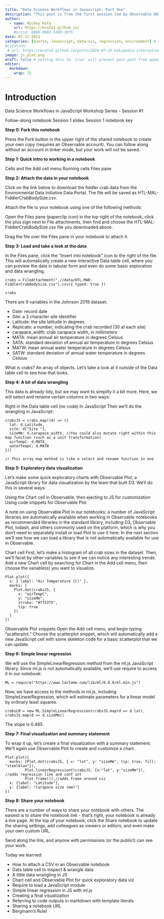 ```yaml
---
title: "Data Science Workflows in Javascript: Part One"
description: "This post is from the first session led by Observable HQ"
author:
  - name: Mickey Rafa
    url: https://mrafa3.github.io/
    #orcid: 0000-0002-5300-3075
date: 07-11-2023
categories: [Quarto, Javascript, data-viz, regression, environment] # self-defined categories
#citation: 
 # url: https://mrafa3.github.io/posts/2024-07-15-wikipedia-international-mens-soccer/ 
image: js_plot.png
draft: false # setting this to `true` will prevent your post from appearing on your listing page until you're ready!
editor: 
  markdown: 
    wrap: 72
---
```


# Introduction

Data Science Workflows in JavaScript Workshop Series - Session #1

Follow-along notebook Session 1 slides Session 1 notebook key

**Step 0: Fork this notebook**

Press the Fork button in the upper right of the shared notebook to
create your own copy (requires an Observable account). You can follow
along without an account in tinker mode, but your work will not be
saved.

**Step 1: Quick intro to working in a notebook**

Cells and the Add cell menu Running cells Files pane

**Step 2: Attach the data in your notebook**

Click on the link below to download the fiddler crab data from the
Environmental Data Initiative Data Portal. The file will be saved as
HTL-MAL-FiddlerCrabBodySize.csv.

Attach the file to your notebook using one of the following methods:

Open the Files pane (paperclip icon) in the top right of the notebook,
click the plus sign next to File attachments, then find and choose the
HTL-MAL-FiddlerCrabBodySize.csv file you downloaded above.

Drag the file over the Files pane in your notebook to attach it.

**Step 3: Load and take a look at the data**

In the Files pane, click the "Insert into notebook" icon to the right of
the file. This will automatically create a new interactive Data table
cell, where you can preview the data in tabular form and even do some
basic exploration and data wrangling.

```ojs
crabs = FileAttachment(".//data/HTL-MAR-FiddlerCrabBodySize.csv").csv({ typed: true })
```
```ojs
crabs
```

There are 9 variables in the Johnson 2019 dataset:

-   Date: record date
-   Site: a 3 character site identifier
-   Latitude: the site latitude in degrees
-   Replicate: a number, indicating the crab recorded (30 at each site)
-   carapace_width: crab carapace width, in millimeters
-   MATA: mean annual air temperature in degrees Celsius
-   SATA: standard deviation of annual air temperature in degrees
    Celsius
-   MATW: mean annual water temperature in degrees Celsius
-   SATW: standard deviation of annual water temperature in degrees
    Celsius

What is crabs? An array of objects. Let's take a look at it outside of
the Data table cell to see how that looks.

**Step 4: A bit of data wrangling**

This data is already tidy, but we may want to simplify it a bit more.
Here, we will select and rename certain columns in two ways:

Right in the Data table cell (no code) In JavaScript Then we’ll do the
wrangling in JavaScript:

```ojs
crabsJS = crabs.map((d) => ({
  lat: d.Latitude,
  site: d["Site "],
  sizeMm: d.carapace_width, //You could also mutate right within this map function (such as a unit transformation)
  airTempC: d.MATA,
  waterTempC: d.MATW
}))

// This array map method is like a select and rename function in one

```

**Step 5: Exploratory data visualization**

Let’s make some quick exploratory charts with Observable Plot, a
JavaScript library for data visualization by the team that built D3.
We’ll do this in several ways:

Using the Chart cell in Observable, then ejecting to JS for
customization Using code snippets for Observable Plot

A note on using Observable Plot in our notebooks: a number of JavaScript
libraries are automatically available when working in Observable
notebooks as recommended libraries in the standard library, including
D3, Observable Plot, lodash, and others commonly used on the platform,
which is why you don’t need to separately install or load Plot to use it
here. In the next section we’ll see how we can load a library that is
not automatically available for use in Observable.

Chart cell First, let’s make a histogram of all crab sizes in the
dataset. Then, we’ll facet by other variables to see if we can notice
any interesting trends. Add a new Chart cell by searching for Chart in
the Add cell menu, then choose the variable(s) you want to visualize.

```ojs
Plot.plot({
  x: { label: "Air Temperature (C)" },
  marks: [
    Plot.dot(crabsJS, {
      x: "airTempC",
      y: "sizeMm",
      stroke: "#ff5375",
      tip: true
    })
  ]
})
```

Observable Plot snippets Open the Add cell menu, and begin typing
"scatterplot." Choose the scatterplot snippet, which will automatically
add a new JavaScript cell with some skeleton code for a basic
scatterplot that we can update.

**Step 6: Simple linear regression**

We will use the SimpleLinearRegression method from the ml.js JavaScript
library. Since ml.js is not automatically available, we’ll use require
to access it in our notebook:

```ojs
ML = require("https://www.lactame.com/lib/ml/6.0.0/ml.min.js")
```

Now, we have access to the methods in ml.js, including
SimpleLinearRegression, which will estimate parameters for a linear
model by ordinary least squares.

```ojs
crabsLM = new ML.SimpleLinearRegression(crabsJS.map(d => d.lat), crabsJS.map(d => d.sizeMm))
```

The slope is 0.485.

**Step 7: Final visualization and summary statement**

To wrap it up, let’s create a final visualization with a summary
statement. We’ll again use Observable Plot to create and customize a
chart.

```ojs
Plot.plot({
  marks: [Plot.dot(crabsJS, { x: "lat", y: "sizeMm", tip: true, fill: "steelblue"}),
         Plot.linearRegressionY(crabsJS, {x:"lat", y:"sizeMm"}), //adds regression line and conf int
         Plot.frame()],//adds frame around viz
  x: {label: "Latitude"},
  y: {label: "Carapace size (mm)"}
})
```

**Step 8: Share your notebook**

There are a number of ways to share your notebook with others. The
easiest is to share the notebook link - that’s right, your notebook is
already a live page. At the top of your notebook, click the Share
notebook to update the sharing settings, add colleagues as viewers or
editors, and even make your own custom URL.

Send along the link, and anyone with permissions (or the public!) can
see your work.

Today we learned:

* How to attach a CSV in an Observable notebook
* Data table cell to inspect & wrangle data
* A little data wrangling in JS 
* Chart cell and Observable Plot for quick exploratory data viz 
* Require to load a JavaScript module 
* Simple linear regression in JS with ml.js 
* Creating a final visualization 
* Referring to code outputs in markdown with template literals 
* Sharing a notebook URL 
* Bergmann's Rule!
